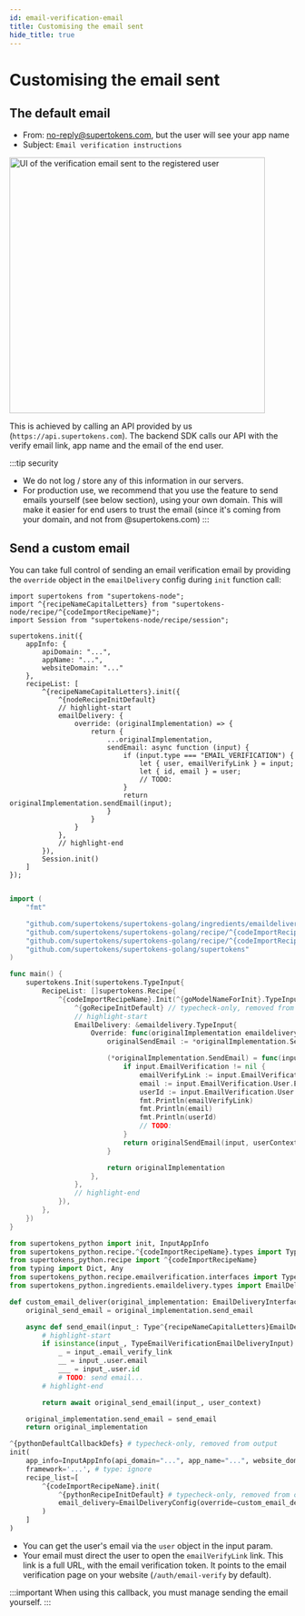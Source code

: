 ```yaml
---
id: email-verification-email
title: Customising the email sent
hide_title: true
---
```


<!-- COPY DOCS -->
<!-- ./thirdpartyemailpassword/common-customizations/email-verification/email-verification-email.mdx -->


# Customising the email sent

## The default email
- From: no-reply@supertokens.com, but the user will see your app name
- Subject: `Email verification instructions`

<img alt="UI of the verification email sent to the registered user" width="450px" src="/img/emailpassword/email-verify-email.png" />


This is achieved by calling an API provided by us (`https://api.supertokens.com`). The backend SDK calls our API with the verify email link, app name and the email of the end user.

:::tip security
- We do not log / store any of this information in our servers.
- For production use, we recommend that you use the feature to send emails yourself (see below section), using your own domain. This will make it easier for end users to trust the email (since it's coming from your domain, and not from @supertokens.com)
:::

## Send a custom email

You can take full control of sending an email verification email by providing the `override` object in the `emailDelivery` config during `init` function call:

<BackendSDKTabs>
<TabItem value="nodejs">

```tsx
import supertokens from "supertokens-node";
import ^{recipeNameCapitalLetters} from "supertokens-node/recipe/^{codeImportRecipeName}";
import Session from "supertokens-node/recipe/session";

supertokens.init({
    appInfo: {
        apiDomain: "...",
        appName: "...",
        websiteDomain: "..."
    },
    recipeList: [
        ^{recipeNameCapitalLetters}.init({
            ^{nodeRecipeInitDefault}
            // highlight-start
            emailDelivery: {
                override: (originalImplementation) => {
                    return {
                        ...originalImplementation,
                        sendEmail: async function (input) {
                            if (input.type === "EMAIL_VERIFICATION") {
                                let { user, emailVerifyLink } = input;
                                let { id, email } = user;
                                // TODO:
                            }
                            return originalImplementation.sendEmail(input);
                        }
                    }
                }
            },
            // highlight-end
        }),
        Session.init()
    ]
});
```
</TabItem>
<TabItem value="go">

```go

import (
    "fmt"

    "github.com/supertokens/supertokens-golang/ingredients/emaildelivery"
	"github.com/supertokens/supertokens-golang/recipe/^{codeImportRecipeName}"
	"github.com/supertokens/supertokens-golang/recipe/^{codeImportRecipeName}/^{goModelName}"
	"github.com/supertokens/supertokens-golang/supertokens"
)

func main() {
    supertokens.Init(supertokens.TypeInput{
        RecipeList: []supertokens.Recipe{
            ^{codeImportRecipeName}.Init(^{goModelNameForInit}.TypeInput{
                ^{goRecipeInitDefault} // typecheck-only, removed from output
                // highlight-start
                EmailDelivery: &emaildelivery.TypeInput{
					Override: func(originalImplementation emaildelivery.EmailDeliveryInterface) emaildelivery.EmailDeliveryInterface {
						originalSendEmail := *originalImplementation.SendEmail

						(*originalImplementation.SendEmail) = func(input emaildelivery.EmailType, userContext supertokens.UserContext) error {
							if input.EmailVerification != nil {
								emailVerifyLink := input.EmailVerification.EmailVerifyLink
								email := input.EmailVerification.User.Email
								userId := input.EmailVerification.User.ID
								fmt.Println(emailVerifyLink)
								fmt.Println(email)
								fmt.Println(userId)
								// TODO:
							}
							return originalSendEmail(input, userContext)
						}

						return originalImplementation
					},
				},
                // highlight-end
            }),
        },
    })
}
```
</TabItem>
<TabItem value="python">

```python
from supertokens_python import init, InputAppInfo
from supertokens_python.recipe.^{codeImportRecipeName}.types import Type^{recipeNameCapitalLetters}EmailDeliveryInput
from supertokens_python.recipe import ^{codeImportRecipeName}
from typing import Dict, Any
from supertokens_python.recipe.emailverification.interfaces import TypeEmailVerificationEmailDeliveryInput
from supertokens_python.ingredients.emaildelivery.types import EmailDeliveryInterface, EmailDeliveryConfig

def custom_email_deliver(original_implementation: EmailDeliveryInterface[Type^{recipeNameCapitalLetters}EmailDeliveryInput]) -> EmailDeliveryInterface[Type^{recipeNameCapitalLetters}EmailDeliveryInput]:
    original_send_email = original_implementation.send_email

    async def send_email(input_: Type^{recipeNameCapitalLetters}EmailDeliveryInput, user_context: Dict[str, Any]) -> None:
        # highlight-start
        if isinstance(input_, TypeEmailVerificationEmailDeliveryInput):
            _ = input_.email_verify_link
            __ = input_.user.email
            ___ = input_.user.id
            # TODO: send email...
        # highlight-end

        return await original_send_email(input_, user_context)

    original_implementation.send_email = send_email
    return original_implementation

^{pythonDefaultCallbackDefs} # typecheck-only, removed from output
init(
    app_info=InputAppInfo(api_domain="...", app_name="...", website_domain="..."),
    framework='...', # type: ignore
    recipe_list=[
        ^{codeImportRecipeName}.init(
            ^{pythonRecipeInitDefault} # typecheck-only, removed from output
            email_delivery=EmailDeliveryConfig(override=custom_email_deliver)
        )
    ]
)
```

</TabItem>
</BackendSDKTabs>

- You can get the user's email via the `user` object in the input param.
- Your email must direct the user to open the `emailVerifyLink` link. This link is a full URL, with the email verification token. It points to the email verification page on your website (`/auth/email-verify` by default).

:::important
When using this callback, you must manage sending the email yourself.
:::
